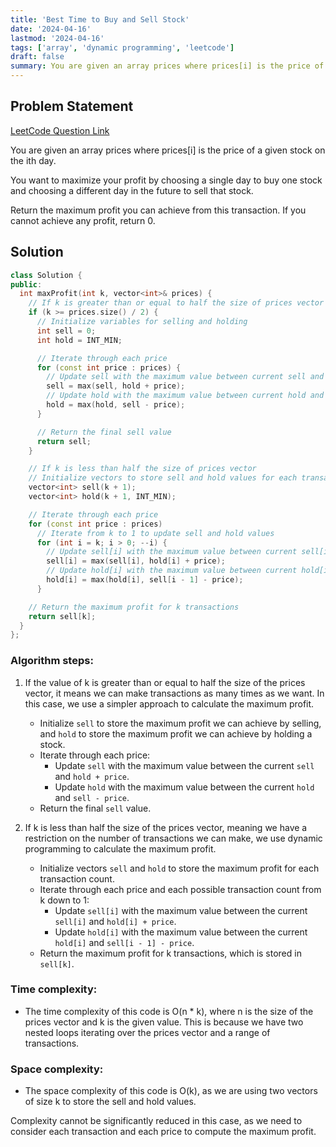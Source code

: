```yaml
---
title: 'Best Time to Buy and Sell Stock'
date: '2024-04-16'
lastmod: '2024-04-16'
tags: ['array', 'dynamic programming', 'leetcode']
draft: false
summary: You are given an array prices where prices[i] is the price of a given stock on the ith day. You want to maximize your profit by choosing a single day to buy one stock and choosing a different day in the future to sell that stock.Return the maximum profit you can achieve from this transaction. If you cannot achieve any profit, return 0.
---
```


## Problem Statement
[LeetCode Question Link](https://leetcode.com/problems/best-time-to-buy-and-sell-stock/description/)

You are given an array prices where prices[i] is the price of a given stock on the ith day.

You want to maximize your profit by choosing a single day to buy one stock and choosing a different day in the future to sell that stock.

Return the maximum profit you can achieve from this transaction. If you cannot achieve any profit, return 0.

## Solution

```cpp
class Solution {
public:
  int maxProfit(int k, vector<int>& prices) {
    // If k is greater than or equal to half the size of prices vector
    if (k >= prices.size() / 2) {
      // Initialize variables for selling and holding
      int sell = 0;
      int hold = INT_MIN;

      // Iterate through each price
      for (const int price : prices) {
        // Update sell with the maximum value between current sell and hold + price
        sell = max(sell, hold + price);
        // Update hold with the maximum value between current hold and sell - price
        hold = max(hold, sell - price);
      }

      // Return the final sell value
      return sell;
    }

    // If k is less than half the size of prices vector
    // Initialize vectors to store sell and hold values for each transaction count
    vector<int> sell(k + 1);
    vector<int> hold(k + 1, INT_MIN);

    // Iterate through each price
    for (const int price : prices)
      // Iterate from k to 1 to update sell and hold values
      for (int i = k; i > 0; --i) {
        // Update sell[i] with the maximum value between current sell[i] and hold[i] + price
        sell[i] = max(sell[i], hold[i] + price);
        // Update hold[i] with the maximum value between current hold[i] and sell[i-1] - price
        hold[i] = max(hold[i], sell[i - 1] - price);
      }

    // Return the maximum profit for k transactions
    return sell[k];
  }
};
```

### Algorithm steps:
1. If the value of k is greater than or equal to half the size of the prices vector, it means we can make transactions as many times as we want. In this case, we use a simpler approach to calculate the maximum profit.
   - Initialize `sell` to store the maximum profit we can achieve by selling, and `hold` to store the maximum profit we can achieve by holding a stock.
   - Iterate through each price:
     - Update `sell` with the maximum value between the current `sell` and `hold + price`.
     - Update `hold` with the maximum value between the current `hold` and `sell - price`.
   - Return the final `sell` value.

2. If k is less than half the size of the prices vector, meaning we have a restriction on the number of transactions we can make, we use dynamic programming to calculate the maximum profit.
   - Initialize vectors `sell` and `hold` to store the maximum profit for each transaction count.
   - Iterate through each price and each possible transaction count from k down to 1:
     - Update `sell[i]` with the maximum value between the current `sell[i]` and `hold[i] + price`.
     - Update `hold[i]` with the maximum value between the current `hold[i]` and `sell[i - 1] - price`.
   - Return the maximum profit for k transactions, which is stored in `sell[k]`.

### Time complexity:
- The time complexity of this code is O(n * k), where n is the size of the prices vector and k is the given value. This is because we have two nested loops iterating over the prices vector and a range of transactions.

### Space complexity:
- The space complexity of this code is O(k), as we are using two vectors of size k to store the sell and hold values.

Complexity cannot be significantly reduced in this case, as we need to consider each transaction and each price to compute the maximum profit.